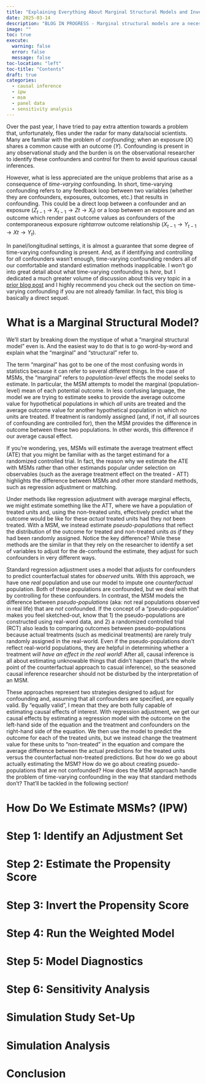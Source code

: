 ```yaml
---
title: "Explaining Everything About Marginal Structural Models and Inverse Probability Weighting in Plain English"
date: 2025-03-14
description: "BLOG IN PROGRESS - Marginal structural models are a necessary method in the toolkit of panel/longitudinal data analysis. Despite this, outside of a few disciplines, they are rarely utilized! Check this blog out to learn more about these tools and why they are so crucial to understand."
image: ""
toc: true
execute:
  warning: false
  error: false
  message: false
toc-location: "left"
toc-title: "Contents"
draft: true
categories:
  - causal inference
  - ipw
  - msm
  - panel data
  - sensitivity analysis
---
```


Over the past year, I have tried to pay extra attention towards a problem that, unfortunately, flies under the radar for many data/social scientists. Many are familiar with the problem of *confounding*; when an exposure ($X$) shares a common cause with an outcome ($Y$). Confounding is present in any observational study and the burden is on the observational researcher to identify these confounders and control for them to avoid spurious causal inferences. 

However, what is less appreciated are the unique problems that arise as a consequence of *time-varying* confounding. In short, time-varying confounding refers to any feedback loop between two variables (whether they are confounders, exposures, outcomes, etc.) that results in confounding. This could be a direct loop between a confounder and an exposure ($Z_{t-1} \rightarrow X_{t-1} \rightarrow Z{t} \rightarrow X_{t}$) or a loop between an exposure and an outcome which render past outcome values as confounders of the contemporaneous exposure $rightarrow$ outcome relationship ($X_{t-1} \rightarrow Y_{t-1} \rightarrow X{t} \rightarrow Y_{t}$). 

In panel/longitudinal settings, it is almost a guarantee that some degree of time-varying confounding is present. And, as if identifying and controlling for *all* confounders wasn't enough, time-varying confounding renders all of our comfortable and standard estimation methods inapplicable. I won't go into great detail about what time-varying confounding is *here*, but I dedicated a much greater volume of discussion about this very topic in a [prior blog post](https://brian-lookabaugh.github.io/website-brianlookabaugh/blog/2024/simulating-panel-data/#the-problems-with-panel-data) and I highly recommend you check out the section on time-varying confounding if you are not already familiar. In fact, this blog is basically a direct sequel.

# What is a Marginal Structural Model?

We'll start by breaking down the mystique of what a "marginal structural model" even is. And the easiest way to do that is to go word-by-word and explain what the "marginal" and "structural" refer to.

The term "marginal" has got to be one of the most confusing words in statistics because it can refer to several different things. In the case of MSMs, the "marginal" refers to *population-level* effects the model seeks to estimate. In particular, the MSM attempts to model the marginal (population-level) mean of each potential outcome. In less confusing language, the model we are trying to estimate seeks to provide the average outcome value for hypothetical populations in which *all* units are treated and the average outcome value for another hypothetical population in which *no* units are treated. If treatment is randomly assigned (and, if not, if all sources of confounding are controlled for), then the MSM provides the difference in outcome between these two populations. In other words, this difference if our average causal effect.

If you're wondering, yes, MSMs will estimate the average treatment effect (ATE) that you might be familiar with as the target estimand for a randomized controlled trial. In fact, the reason why we estimate the ATE with MSMs rather than other estimands popular under selection on observables (such as the average treatment effect on the treated - ATT) highlights the difference between MSMs and other more standard methods, such as regression adjustment or matching. 

Under methods like regression adjustment with average marginal effects, we might estimate something like the ATT, where we have a population of treated units and, using the non-treated units, effectively predict what the outcome would be like for these *actual* treated units had they *not* been treated. With a MSM, we instead estimate *pseudo-populations* that reflect the distribution of the outcome for treated and non-treated units *as if* they had been randomly assigned. Notice the key difference? While these methods are the similar in that they rely on the researcher to identify a set of variables to adjust for the de-confound the estimate, they adjust for such confounders in very different ways.

Standard regression adjustment uses a model that adjusts for confounders to predict counterfactual states for *observed* units. With this approach, we have one *real* population and use our model to impute one *counterfactual* population. Both of these populations are confounded, but we deal with that by controlling for these confounders. In contrast, the MSM models the difference between *pseudo-populations* (aka: not real populations observed in real life) that are *not* confounded. If the concept of a "pseudo-population" makes you feel sketched-out, know that 1) the pseudo-populations are constructed using real-word data, and 2) a randomized controlled trial (RCT) also leads to comparing outcomes between pseudo-populations because actual treatments (such as medicinal treatments) are rarely truly randomly assigned in the real-world. Even if the pseudo-populations don't reflect real-world populations, they are helpful in determining whether a treatment *will have an effect in the real world*! After all, causal inference is all about estimating unknowable things that didn't happen (that's the whole point of the counterfactual approach to casual inference), so the seasoned causal inference researcher should not be disturbed by the interpretation of an MSM.

These approaches represent two strategies designed to adjust for confounding and, assuming that all confounders are specified, are equally valid. By "equally valid", I mean that they are both fully capable of estimating causal effects of interest. With regression adjustment, we get our causal effects by estimating a regression model with the outcome on the left-hand side of the equation and the treatment and confounders on the right-hand side of the equation. We then use the model to predict the outcome for each of the treated units, but we instead change the treatment value for these units to "non-treated" in the equation and compare the average difference between the actual predictions for the treated units versus the counterfactual non-treated predictions. But how do we go about actually estimating the MSM? How do we go about creating psuedo-populations that are not confounded? How does the MSM approach handle the problem of time-varying confounding in the way that standard methods don't? That'll be tackled in the following section! 

# How Do We Estimate MSMs? (IPW)

# Step 1: Identify an Adjustment Set

# Step 2: Estimate the Propensity Score

# Step 3: Invert the Propensity Score

# Step 4: Run the Weighted Model

# Step 5: Model Diagnostics

# Step 6: Sensitivity Analysis

# Simulation Study Set-Up

# Simulation Analysis

# Conclusion